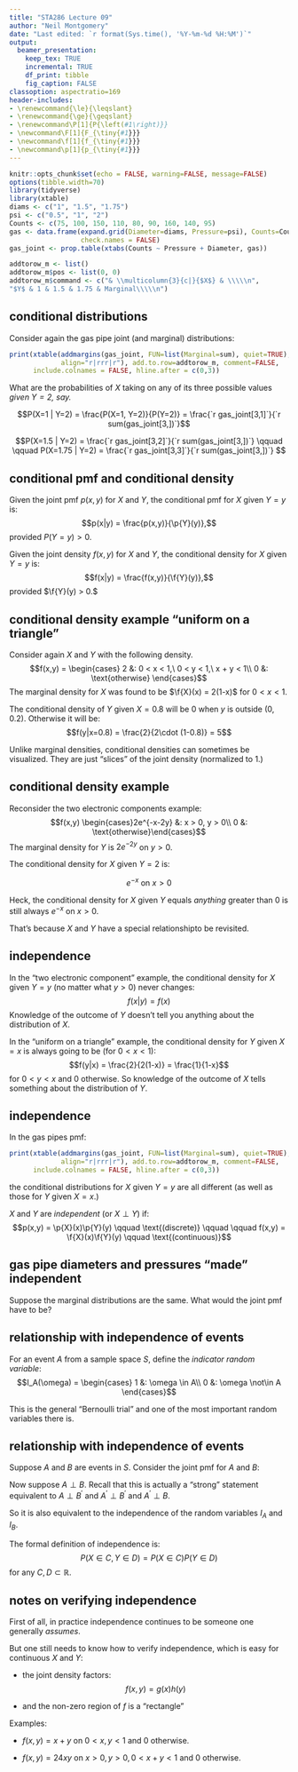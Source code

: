 ```yaml
---
title: "STA286 Lecture 09"
author: "Neil Montgomery"
date: "Last edited: `r format(Sys.time(), '%Y-%m-%d %H:%M')`"
output: 
  beamer_presentation:
    keep_tex: TRUE
    incremental: TRUE
    df_print: tibble
    fig_caption: FALSE
classoption: aspectratio=169
header-includes:
- \renewcommand{\le}{\leqslant}
- \renewcommand{\ge}{\geqslant}
- \renewcommand\P[1]{P{\left(#1\right)}}
- \newcommand\F[1]{F_{\tiny{#1}}}
- \newcommand\f[1]{f_{\tiny{#1}}}
- \newcommand\p[1]{p_{\tiny{#1}}}
---
```


```r
knitr::opts_chunk$set(echo = FALSE, warning=FALSE, message=FALSE)
options(tibble.width=70)
library(tidyverse)
library(xtable)
diams <- c("1", "1.5", "1.75")
psi <- c("0.5", "1", "2")
Counts <- c(75, 100, 150, 110, 80, 90, 160, 140, 95)
gas <- data.frame(expand.grid(Diameter=diams, Pressure=psi), Counts=Counts,
                  check.names = FALSE)
gas_joint <- prop.table(xtabs(Counts ~ Pressure + Diameter, gas))

addtorow_m <- list()
addtorow_m$pos <- list(0, 0)
addtorow_m$command <- c("& \\multicolumn{3}{c|}{$X$} & \\\\\n",
"$Y$ & 1 & 1.5 & 1.75 & Marginal\\\\\n")

```

## conditional distributions

Consider again the gas pipe joint (and marginal) distributions:
```r
print(xtable(addmargins(gas_joint, FUN=list(Marginal=sum), quiet=TRUE), digits=3,
             align="r|rrr|r"), add.to.row=addtorow_m, comment=FALSE,
      include.colnames = FALSE, hline.after = c(0,3))
```

\pause What are the probabilities of $X$ taking on any of its three possible values *given $Y=2$, say.*

\pause $$P(X=1 | Y=2) = \frac{P(X=1, Y=2)}{P(Y=2)} = \frac{`r gas_joint[3,1]`}{`r sum(gas_joint[3,])`}$$

\pause $$P(X=1.5 | Y=2) = \frac{`r gas_joint[3,2]`}{`r sum(gas_joint[3,])`} \qquad \qquad P(X=1.75 | Y=2) = \frac{`r gas_joint[3,3]`}{`r sum(gas_joint[3,])`} $$

## conditional pmf and conditional density

Given the joint pmf $p(x,y)$ for $X$ and $Y$, the conditional pmf for $X$ given $Y=y$ is:
$$p(x|y) = \frac{p(x,y)}{\p{Y}(y)},$$
provided $P(Y=y) > 0.$

\pause Given the joint density $f(x,y)$ for $X$ and $Y$, the conditional density for $X$ given $Y=y$ is:
$$f(x|y) = \frac{f(x,y)}{\f{Y}(y)},$$
provided $\f{Y}(y) > 0.$

## conditional density example "uniform on a triangle"

Consider again $X$ and $Y$ with the following density. 
$$f(x,y) = \begin{cases}
2 &: 0 < x < 1,\ 0 < y < 1,\ x + y < 1\\
0 &: \text{otherwise}
\end{cases}$$
The marginal density for $X$ was found to be $\f{X}(x) = 2(1-x)$ for $0 < x < 1$.

\pause The conditional density of $Y$ given $X=0.8$ will be 0 when $y$ is outside $(0, 0.2)$. Otherwise it will be:
$$f(y|x=0.8) = \frac{2}{2\cdot (1-0.8)} = 5$$

\pause Unlike marginal densities, conditional densities can sometimes be visualized. They are just "slices" of the joint density (normalized to 1.)

## conditional density example

Reconsider the two electronic components example:
$$f(x,y) \begin{cases}2e^{-x-2y} &: x > 0, y > 0\\
0 &: \text{otherwise}\end{cases}$$
The marginal density for $Y$ is $2e^{-2y}$ on $y > 0$. 

\pause The conditional density for $X$ given $Y = 2$ is:

\pause $$e^{-x} \text{ on } x > 0$$

\pause Heck, the conditional density for $X$ given $Y$ equals *anything* greater than 0 is still always $e^{-x}$ on $x > 0.$ 

\pause That's because $X$ and $Y$ have a special relationship\ldots to be revisited.


## independence

In the "two electronic component" example, the conditional density for $X$ given $Y=y$ (no matter what $y > 0$) never changes:
$$f(x|y)=f(x)$$
Knowledge of the outcome of $Y$ doesn't tell you anything about the distribution of $X$.

\pause In the "uniform on a triangle" example, the conditional density for $Y$ given $X=x$ is always going to be (for $0<x<1$):
$$f(y|x) = \frac{2}{2(1-x)} = \frac{1}{1-x}$$
for $0 < y < x$ and 0 otherwise. So knowledge of the outcome of $X$ tells something about the distribution of $Y$.

## independence

In the gas pipes pmf:

```r
print(xtable(addmargins(gas_joint, FUN=list(Marginal=sum), quiet=TRUE), digits=3,
             align="r|rrr|r"), add.to.row=addtorow_m, comment=FALSE,
      include.colnames = FALSE, hline.after = c(0,3))
```

the conditional distributions for $X$ given $Y=y$ are all different (as well as those for $Y$ given $X=x$.)

\pause \textbf{Definition:} $X$ and $Y$ are *independent* (or $X \perp Y$) if:
$$p(x,y) = \p{X}(x)\p{Y}(y) \qquad \text{(discrete)} \qquad \qquad
f(x,y) = \f{X}(x)\f{Y}(y) \qquad \text{(continuous)}$$

## gas pipe diameters and pressures "made" independent

Suppose the marginal distributions are the same. What would the joint pmf have to be?

\begin{table}[ht]
\centering
\begin{tabular}{r|ccc|r}
   & \multicolumn{3}{c|}{$X$} & \\
 $Y$ & 1 & 1.5 & 1.75 & Marginal\\
 \hline
0.5 & \onslide<2->{$0.345\cdot 0.325$} &  &  & 0.325 \\ 
  1 &  &  & \onslide<4->{$0.335\cdot 0.280$} & 0.280 \\ 
  2 & & \onslide<3->{$0.320\cdot 0.395$} &  & 0.395 \\ 
   \hline
Marginal & 0.345 & 0.320 & 0.335 & 1.000 \\ 
  \end{tabular}
\end{table}

## relationship with independence of events

For an event $A$ from a sample space $S$, define the *indicator random variable*:
$$I_A(\omega) = \begin{cases}
1 &: \omega \in A\\
0 &: \omega \not\in A
\end{cases}$$

This is the general "Bernoulli trial" and one of the most important random variables there is.

## relationship with independence of events

\pause Suppose $A$ and $B$ are events in $S$. Consider the joint pmf for $A$ and $B$:

\begin{table}[ht]
\centering
\begin{tabular}{c|cc|c}
   & \multicolumn{2}{c|}{$I_A$} & \\
 $I_B$ & 0 & 1 & Marginal\\
 \hline
  0 & \onslide<7->{$P(A^\prime \cap B^\prime)$} & \onslide<6->{$P(A\cap B^\prime)$} & \onslide<4->{$P(B^\prime)$}\\ 
  1 & \onslide<8->{$P(A^\prime \cap B)$} & \onslide<5->{$P(A\cap B)$} & \onslide<3->{$P(B)$}\\ 
   \hline
Marginal &\onslide<4->{$P(A^\prime)$} & \onslide<3->{$P(A)$} &  \\ 
  \end{tabular}
\end{table}

\pause \pause \pause \pause \pause \pause \pause Now suppose $A \perp B$. Recall that this is actually a "strong" statement equivalent to $A \perp B^\prime$ and $A^\prime \perp B^\prime$ and $A^\prime \perp B$.

\pause So it is also equivalent to the independence of the random variables $I_A$ and $I_B$.

\pause The formal definition of independence is:
$$P(X \in C, Y \in D) = P(X \in C)P(Y \in D)$$
for any $C, D \subset \mathbb{R}$.

## notes on verifying independence

First of all, in practice independence continues to be someone one generally *assumes*.

\pause But one still needs to know how to verify independence, which is easy for continuous $X$ and $Y$:

* the joint density factors:
$$f(x,y) = g(x)h(y)$$

* and the non-zero region of $f$ is a "rectangle"

\pause Examples:

* $f(x,y) = x + y$ on $0 < x,y < 1$ and 0 otherwise.

* $f(x,y) = 24xy$ on $x>0, y>0, 0 < x + y < 1$ and 0 otherwise.